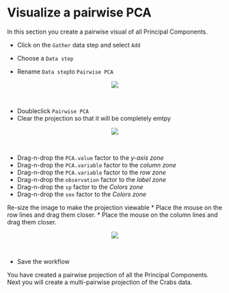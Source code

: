 # Visualize a pairwise PCA
In this section you create a pairwise visual of all Principal Components.

* Click on the `Gather` data step and select `Add` 

* Choose a `Data step`
* Rename `Data step`to `Pairwise PCA`


<center><img src="images/View_add_pairwise_PCA_step.png"></center>\

* Doubleclick `Pairwise PCA`
* Clear the projection so that it will be completely emtpy

<center><img src="images/View_empty_pairwise_PCA.png"></center>\

* Drag-n-drop the ``PCA.value`` factor to the _y-axis zone_
* Drag-n-drop the ``PCA.variable`` factor to the _column zone_
* Drag-n-drop the ``PCA.variable`` factor to the _row zone_
* Drag-n-drop the ``observation`` factor to the _label zone_
* Drag-n-drop the ``sp`` factor to the _Colors zone_
* Drag-n-drop the ``sex`` factor to the _Colors zone_

Re-size the image to make the projection viewable
* Place the mouse on the row lines and drag them closer.
* Place the mouse on the column lines and drag them closer.

<center><img src="images/View_pairwise_PCA.png"></center>\

* Save the workflow

You have created a pairwise projection of all the Principal Components. Next you will create a multi-pairwise projection of the Crabs data.